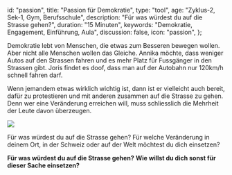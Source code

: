 
  id: "passion",
  title: "Passion für Demokratie",
  type: "tool",
  age: "Zyklus-2, Sek-1, Gym, Berufsschule",
  description: "Für was würdest du auf die Strasse gehen?",
  duration: "15 Minuten",
  keywords: "Demokratie, Engagement, Einführung, Aula",
  discussion: false,
  icon: "passion",
};

Demokratie lebt von Menschen, die etwas zum Besseren bewegen wollen.
Aber nicht alle Menschen wollen das Gleiche. Annika möchte, dass weniger Autos
auf den Strassen fahren und es mehr Platz für Fussgänger in den Strassen gibt.
Joris findet es doof, dass man auf der Autobahn nur 120km/h schnell fahren darf.

Wenn jemandem etwas wirklich wichtig ist, dann ist er vielleicht auch bereit, dafür zu protestieren
und mit anderen zusammen auf die Strasse zu gehen. Denn wer eine Veränderung erreichen will, muss
schliesslich die Mehrheit der Leute davon überzeugen.

<Image
  src="/content/demonstration.jpg"
  desc="Klimastreik in Bern, Mai 2019. Bild: Wikipedia"
/>

Für was würdest du auf die Strasse gehen? Für welche Veränderung in deinem Ort,
in der Schweiz oder auf der Welt möchtest du dich einsetzen?

<Quest>
  <Question>
    <b>Für was würdest du auf die Strasse gehen?</b>
    <Textfield id="1" rows={2} />
  </Question>
  <Question>
    <b>Wie willst du dich sonst für dieser Sache einsetzen?</b>
    <Textfield id="2" rows={2} />
  </Question>
</Quest>
